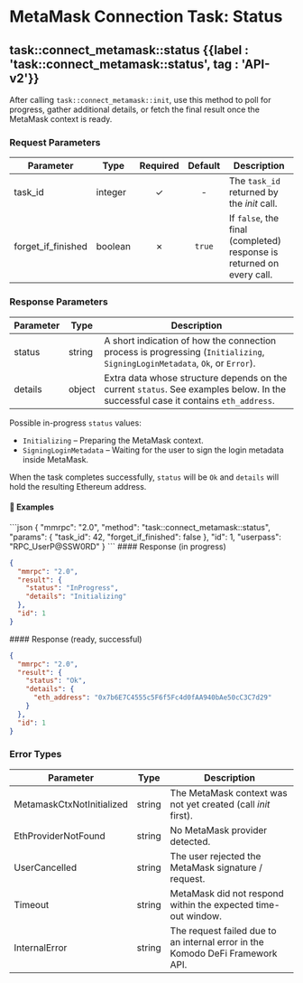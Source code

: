 
# MetaMask Connection Task: Status

## task::connect\_metamask::status {{label : 'task::connect_metamask::status', tag : 'API-v2'}}

After calling `task::connect_metamask::init`, use this method to poll for progress, gather additional details, or fetch the final result once the MetaMask context is ready.

### Request Parameters

| Parameter            | Type    | Required | Default | Description                                                           |
| -------------------- | ------- | :------: | :-----: | --------------------------------------------------------------------- |
| task\_id             | integer |     ✓    |    -    | The `task_id` returned by the *init* call.                            |
| forget\_if\_finished | boolean |     ✗    |  `true` | If `false`, the final (completed) response is returned on every call. |

### Response Parameters

| Parameter | Type   | Description                                                                                                                       |
| --------- | ------ | --------------------------------------------------------------------------------------------------------------------------------- |
| status    | string | A short indication of how the connection process is progressing (`Initializing`, `SigningLoginMetadata`, `Ok`, or `Error`).       |
| details   | object | Extra data whose structure depends on the current `status`. See examples below. In the successful case it contains `eth_address`. |

Possible in-progress `status` values:

*   `Initializing` – Preparing the MetaMask context.
*   `SigningLoginMetadata` – Waiting for the user to sign the login metadata inside MetaMask.

When the task completes successfully, `status` will be `Ok` and `details` will hold the resulting Ethereum address.

#### 📌 Examples

<CodeGroup title="connect_metamask::status (in progress)" tag="POST" label="task::connect_metamask::status" mm2MethodDecorate="true">
  ```json
  {
    "mmrpc": "2.0",
    "method": "task::connect_metamask::status",
    "params": {
      "task_id": 42,
      "forget_if_finished": false
    },
    "id": 1,
    "userpass": "RPC_UserP@SSW0RD"
  }
  ```
</CodeGroup>

<CollapsibleSection expandedText="Hide Response" collapsedText="Show Response">
  #### Response (in progress)

  ```json
  {
    "mmrpc": "2.0",
    "result": {
      "status": "InProgress",
      "details": "Initializing"
    },
    "id": 1
  }
  ```
</CollapsibleSection>

<CollapsibleSection expandedText="Hide Response" collapsedText="Show Response">
  #### Response (ready, successful)

  ```json
  {
    "mmrpc": "2.0",
    "result": {
      "status": "Ok",
      "details": {
        "eth_address": "0x7b6E7C4555c5F6f5Fc4d0fAA940bAe50cC3C7d29"
      }
    },
    "id": 1
  }
  ```
</CollapsibleSection>

### Error Types

| Parameter                 | Type   | Description                                                                   |
| ------------------------- | ------ | ----------------------------------------------------------------------------- |
| MetamaskCtxNotInitialized | string | The MetaMask context was not yet created (call *init* first).                 |
| EthProviderNotFound       | string | No MetaMask provider detected.                                                |
| UserCancelled             | string | The user rejected the MetaMask signature / request.                           |
| Timeout                   | string | MetaMask did not respond within the expected time-out window.                 |
| InternalError             | string | The request failed due to an internal error in the Komodo DeFi Framework API. |
